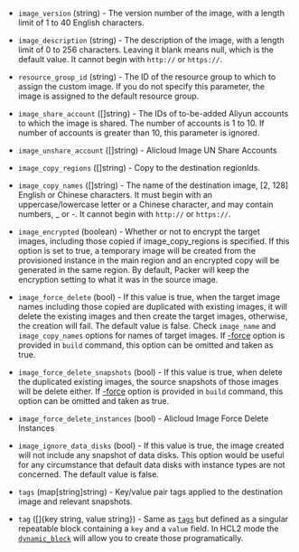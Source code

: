 <!-- Code generated from the comments of the AlicloudImageConfig struct in builder/ecs/image_config.go; DO NOT EDIT MANUALLY -->

- `image_version` (string) - The version number of the image, with a length limit of 1 to 40 English
  characters.

- `image_description` (string) - The description of the image, with a length limit of 0 to 256
  characters. Leaving it blank means null, which is the default value. It
  cannot begin with `http://` or `https://`.

- `resource_group_id` (string) - The ID of the resource group to which to assign the custom image.
  If you do not specify this parameter, the image is assigned to the default resource group.

- `image_share_account` ([]string) - The IDs of to-be-added Aliyun accounts to which the image is shared. The
  number of accounts is 1 to 10. If number of accounts is greater than 10,
  this parameter is ignored.

- `image_unshare_account` ([]string) - Alicloud Image UN Share Accounts

- `image_copy_regions` ([]string) - Copy to the destination regionIds.

- `image_copy_names` ([]string) - The name of the destination image, [2, 128] English or Chinese
  characters. It must begin with an uppercase/lowercase letter or a
  Chinese character, and may contain numbers, _ or -. It cannot begin with
  `http://` or `https://`.

- `image_encrypted` (boolean) - Whether or not to encrypt the target images,            including those
  copied if image_copy_regions is specified. If this option is set to
  true, a temporary image will be created from the provisioned instance in
  the main region and an encrypted copy will be generated in the same
  region. By default, Packer will keep the encryption setting to what it
  was in the source image.

- `image_force_delete` (bool) - If this value is true, when the target image names including those
  copied are duplicated with existing images, it will delete the existing
  images and then create the target images, otherwise, the creation will
  fail. The default value is false. Check `image_name` and
  `image_copy_names` options for names of target images. If
  [-force](/packer/docs/commands/build#force) option is provided in `build`
  command, this option can be omitted and taken as true.

- `image_force_delete_snapshots` (bool) - If this value is true, when delete the duplicated existing images, the
  source snapshots of those images will be delete either. If
  [-force](/packer/docs/commands/build#force) option is provided in `build`
  command, this option can be omitted and taken as true.

- `image_force_delete_instances` (bool) - Alicloud Image Force Delete Instances

- `image_ignore_data_disks` (bool) - If this value is true, the image created will not include any snapshot
  of data disks. This option would be useful for any circumstance that
  default data disks with instance types are not concerned. The default
  value is false.

- `tags` (map[string]string) - Key/value pair tags applied to the destination image and relevant
  snapshots.

- `tag` ([]{key string, value string}) - Same as [`tags`](#tags) but defined as a singular repeatable block
  containing a `key` and a `value` field. In HCL2 mode the
  [`dynamic_block`](/packer/docs/templates/hcl_templates/expressions#dynamic-blocks)
  will allow you to create those programatically.

<!-- End of code generated from the comments of the AlicloudImageConfig struct in builder/ecs/image_config.go; -->
